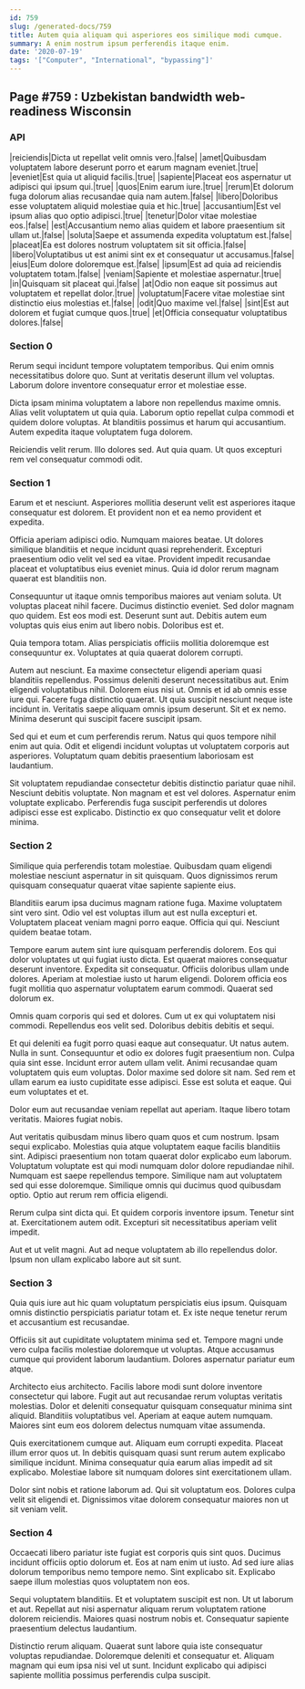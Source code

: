 ```yaml
---
id: 759
slug: /generated-docs/759
title: Autem quia aliquam qui asperiores eos similique modi cumque.
summary: A enim nostrum ipsum perferendis itaque enim.
date: '2020-07-19'
tags: '["Computer", "International", "bypassing"]'
---
```


## Page #759 : Uzbekistan bandwidth web-readiness Wisconsin
### API

|reiciendis|Dicta ut repellat velit omnis vero.|false|
|amet|Quibusdam voluptatem labore deserunt porro et earum magnam eveniet.|true|
|eveniet|Est quia ut aliquid facilis.|true|
|sapiente|Placeat eos aspernatur ut adipisci qui ipsum qui.|true|
|quos|Enim earum iure.|true|
|rerum|Et dolorum fuga dolorum alias recusandae quia nam autem.|false|
|libero|Doloribus esse voluptatem aliquid molestiae quia et hic.|true|
|accusantium|Est vel ipsum alias quo optio adipisci.|true|
|tenetur|Dolor vitae molestiae eos.|false|
|est|Accusantium nemo alias quidem et labore praesentium sit ullam ut.|false|
|soluta|Saepe et assumenda expedita voluptatum est.|false|
|placeat|Ea est dolores nostrum voluptatem sit sit officia.|false|
|libero|Voluptatibus ut est animi sint ex et consequatur ut accusamus.|false|
|eius|Eum dolore doloremque est.|false|
|ipsum|Est ad quia ad reiciendis voluptatem totam.|false|
|veniam|Sapiente et molestiae aspernatur.|true|
|in|Quisquam sit placeat qui.|false|
|at|Odio non eaque sit possimus aut voluptatem et repellat dolor.|true|
|voluptatum|Facere vitae molestiae sint distinctio eius molestias et.|false|
|odit|Quo maxime vel.|false|
|sint|Est aut dolorem et fugiat cumque quos.|true|
|et|Officia consequatur voluptatibus dolores.|false|




### Section 0
Rerum sequi incidunt tempore voluptatem temporibus. Qui enim omnis necessitatibus dolore quo. Sunt at veritatis deserunt illum vel voluptas. Laborum dolore inventore consequatur error et molestiae esse.
 Dicta ipsam minima voluptatem a labore non repellendus maxime omnis. Alias velit voluptatem ut quia quia. Laborum optio repellat culpa commodi et quidem dolore voluptas. At blanditiis possimus et harum qui accusantium. Autem expedita itaque voluptatem fuga dolorem.
 Reiciendis velit rerum. Illo dolores sed. Aut quia quam. Ut quos excepturi rem vel consequatur commodi odit.
### Section 1
Earum et et nesciunt. Asperiores mollitia deserunt velit est asperiores itaque consequatur est dolorem. Et provident non et ea nemo provident et expedita.
 Officia aperiam adipisci odio. Numquam maiores beatae. Ut dolores similique blanditiis et neque incidunt quasi reprehenderit. Excepturi praesentium odio velit vel sed ea vitae. Provident impedit recusandae placeat et voluptatibus eius eveniet minus. Quia id dolor rerum magnam quaerat est blanditiis non.
 Consequuntur ut itaque omnis temporibus maiores aut veniam soluta. Ut voluptas placeat nihil facere. Ducimus distinctio eveniet. Sed dolor magnam quo quidem. Est eos modi est.
Deserunt sunt aut. Debitis autem eum voluptas quis eius enim aut libero nobis. Doloribus est et.
 Quia tempora totam. Alias perspiciatis officiis mollitia doloremque est consequuntur ex. Voluptates at quia quaerat dolorem corrupti.
 Autem aut nesciunt. Ea maxime consectetur eligendi aperiam quasi blanditiis repellendus. Possimus deleniti deserunt necessitatibus aut. Enim eligendi voluptatibus nihil. Dolorem eius nisi ut. Omnis et id ab omnis esse iure qui.
Facere fuga distinctio quaerat. Ut quia suscipit nesciunt neque iste incidunt in. Veritatis saepe aliquam omnis ipsum deserunt. Sit et ex nemo. Minima deserunt qui suscipit facere suscipit ipsam.
 Sed qui et eum et cum perferendis rerum. Natus qui quos tempore nihil enim aut quia. Odit et eligendi incidunt voluptas ut voluptatem corporis aut asperiores. Voluptatum quam debitis praesentium laboriosam est laudantium.
 Sit voluptatem repudiandae consectetur debitis distinctio pariatur quae nihil. Nesciunt debitis voluptate. Non magnam et est vel dolores. Aspernatur enim voluptate explicabo. Perferendis fuga suscipit perferendis ut dolores adipisci esse est explicabo. Distinctio ex quo consequatur velit et dolore minima.
### Section 2
Similique quia perferendis totam molestiae. Quibusdam quam eligendi molestiae nesciunt aspernatur in sit quisquam. Quos dignissimos rerum quisquam consequatur quaerat vitae sapiente sapiente eius.
 Blanditiis earum ipsa ducimus magnam ratione fuga. Maxime voluptatem sint vero sint. Odio vel est voluptas illum aut est nulla excepturi et. Voluptatem placeat veniam magni porro eaque. Officia qui qui. Nesciunt quidem beatae totam.
 Tempore earum autem sint iure quisquam perferendis dolorem. Eos qui dolor voluptates ut qui fugiat iusto dicta. Est quaerat maiores consequatur deserunt inventore. Expedita sit consequatur.
Officiis doloribus ullam unde dolores. Aperiam at molestiae iusto ut harum eligendi. Dolorem officia eos fugit mollitia quo aspernatur voluptatem earum commodi. Quaerat sed dolorum ex.
 Omnis quam corporis qui sed et dolores. Cum ut ex qui voluptatem nisi commodi. Repellendus eos velit sed. Doloribus debitis debitis et sequi.
 Et qui deleniti ea fugit porro quasi eaque aut consequatur. Ut natus autem. Nulla in sunt. Consequuntur et odio ex dolores fugit praesentium non. Culpa quia sint esse. Incidunt error autem ullam velit.
Animi recusandae quam voluptatem quis eum voluptas. Dolor maxime sed dolore sit nam. Sed rem et ullam earum ea iusto cupiditate esse adipisci. Esse est soluta et eaque. Qui eum voluptates et et.
 Dolor eum aut recusandae veniam repellat aut aperiam. Itaque libero totam veritatis. Maiores fugiat nobis.
 Aut veritatis quibusdam minus libero quam quos et cum nostrum. Ipsam sequi explicabo. Molestias quia atque voluptatem eaque facilis blanditiis sint.
Adipisci praesentium non totam quaerat dolor explicabo eum laborum. Voluptatum voluptate est qui modi numquam dolor dolore repudiandae nihil. Numquam est saepe repellendus tempore. Similique nam aut voluptatem sed qui esse doloremque. Similique omnis qui ducimus quod quibusdam optio. Optio aut rerum rem officia eligendi.
 Rerum culpa sint dicta qui. Et quidem corporis inventore ipsum. Tenetur sint at. Exercitationem autem odit. Excepturi sit necessitatibus aperiam velit impedit.
 Aut et ut velit magni. Aut ad neque voluptatem ab illo repellendus dolor. Ipsum non ullam explicabo labore aut sit sunt.
### Section 3
Quia quis iure aut hic quam voluptatum perspiciatis eius ipsum. Quisquam omnis distinctio perspiciatis pariatur totam et. Ex iste neque tenetur rerum et accusantium est recusandae.
 Officiis sit aut cupiditate voluptatem minima sed et. Tempore magni unde vero culpa facilis molestiae doloremque ut voluptas. Atque accusamus cumque qui provident laborum laudantium. Dolores aspernatur pariatur eum atque.
 Architecto eius architecto. Facilis labore modi sunt dolore inventore consectetur qui labore. Fugit aut aut recusandae rerum voluptas veritatis molestias. Dolor et deleniti consequatur quisquam consequatur minima sint aliquid.
Blanditiis voluptatibus vel. Aperiam at eaque autem numquam. Maiores sint eum eos dolorem delectus numquam vitae assumenda.
 Quis exercitationem cumque aut. Aliquam eum corrupti expedita. Placeat illum error quos ut. In debitis quisquam quasi sunt rerum autem explicabo similique incidunt. Minima consequatur quia earum alias impedit ad sit explicabo. Molestiae labore sit numquam dolores sint exercitationem ullam.
 Dolor sint nobis et ratione laborum ad. Qui sit voluptatum eos. Dolores culpa velit sit eligendi et. Dignissimos vitae dolorem consequatur maiores non ut sit veniam velit.
### Section 4
Occaecati libero pariatur iste fugiat est corporis quis sint quos. Ducimus incidunt officiis optio dolorum et. Eos at nam enim ut iusto. Ad sed iure alias dolorum temporibus nemo tempore nemo. Sint explicabo sit. Explicabo saepe illum molestias quos voluptatem non eos.
 Sequi voluptatem blanditiis. Et et voluptatem suscipit est non. Ut ut laborum et aut. Repellat aut nisi aspernatur aliquam rerum voluptatem ratione dolorem reiciendis. Maiores quasi nostrum nobis et. Consequatur sapiente praesentium delectus laudantium.
 Distinctio rerum aliquam. Quaerat sunt labore quia iste consequatur voluptas repudiandae. Doloremque deleniti et consequatur et. Aliquam magnam qui eum ipsa nisi vel ut sunt. Incidunt explicabo qui adipisci sapiente mollitia possimus perferendis culpa suscipit.
